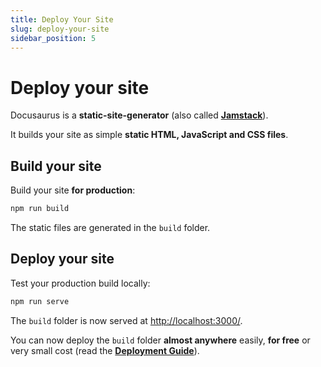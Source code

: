 ```yaml
---
title: Deploy Your Site
slug: deploy-your-site
sidebar_position: 5
---
```


# Deploy your site

Docusaurus is a **static-site-generator** (also called **[Jamstack](https://jamstack.org/)**).

It builds your site as simple **static HTML, JavaScript and CSS files**.

## Build your site

Build your site **for production**:

```bash
npm run build
```

The static files are generated in the `build` folder.

## Deploy your site

Test your production build locally:

```bash
npm run serve
```

The `build` folder is now served at [http://localhost:3000/](http://localhost:3000/).

You can now deploy the `build` folder **almost anywhere** easily, **for free** or very small cost (read the **[Deployment Guide](https://docusaurus.io/docs/deployment)**).
